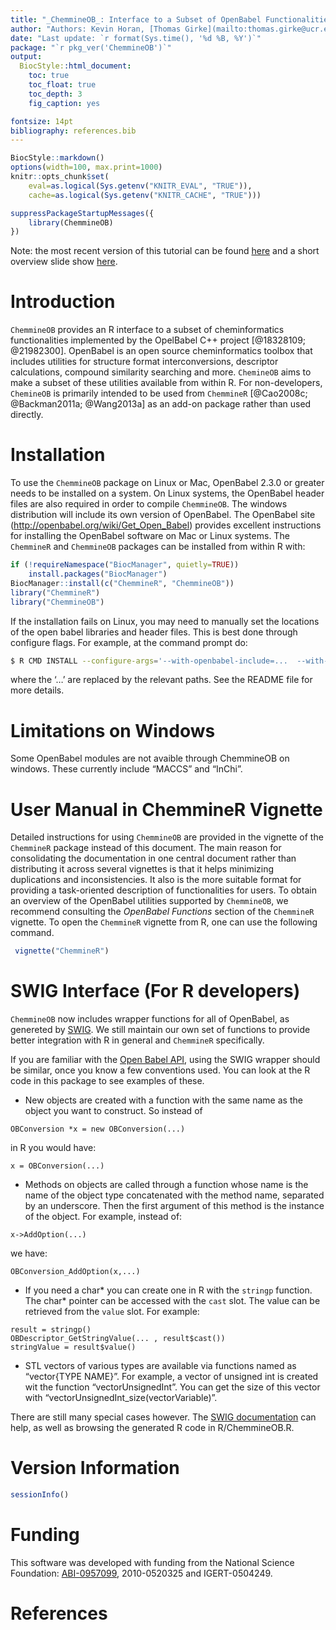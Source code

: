 ```yaml
---
title: "_ChemmineOB_: Interface to a Subset of OpenBabel Functionalities"
author: "Authors: Kevin Horan, [Thomas Girke](mailto:thomas.girke@ucr.edu)"
date: "Last update: `r format(Sys.time(), '%d %B, %Y')`" 
package: "`r pkg_ver('ChemmineOB')`"
output:
  BiocStyle::html_document:
    toc: true
    toc_float: true
    toc_depth: 3
    fig_caption: yes

fontsize: 14pt
bibliography: references.bib
---
```

<!--
%% \VignetteEngine{knitr::rmarkdown}
%% \VignetteEncoding{UTF-8}
%\VignetteIndexEntry{ChemmineOB}
%% \VignetteKeywords{cheminformatics, structural searching, clustering}
%% \VignettePackage{ChemmineOB}
-->

<!---
- Compile from command-line
echo "rmarkdown::render('ChemmineOB.Rmd')" | R -slave; R CMD Stangle ChemmineOB.Rmd

- Commit to github
git commit -am "some edits"; git push -u origin master

- To customize font size and other style features, add this line to output section in preamble:  
    css: style.css
-->

```r
BiocStyle::markdown()
options(width=100, max.print=1000)
knitr::opts_chunk$set(
    eval=as.logical(Sys.getenv("KNITR_EVAL", "TRUE")),
    cache=as.logical(Sys.getenv("KNITR_CACHE", "TRUE")))
```

```r
suppressPackageStartupMessages({
    library(ChemmineOB)
})
```

Note: the most recent version of this tutorial can be found <a href="https://htmlpreview.github.io/?https://github.com/girke-lab/ChemmineOB/blob/master/vignettes/ChemmineOB.html">here</a> and a short overview slide show [here](http://faculty.ucr.edu/~tgirke/HTML_Presentations/Manuals/Workshop_Dec_5_8_2014/Rcheminfo/Cheminfo.pdf).


# Introduction

`ChemmineOB` provides an R interface to a subset of
cheminformatics functionalities implemented by the OpelBabel C++ project
[@18328109; @21982300]. OpenBabel is an open source
cheminformatics toolbox that includes utilities for structure format
interconversions, descriptor calculations, compound similarity searching
and more. `ChemineOB` aims to make a subset of these
utilities available from within R. For non-developers,
`ChemineOB` is primarily intended to be used from
`ChemmineR` [@Cao2008c; @Backman2011a; @Wang2013a] as an add-on package 
rather than used directly.

# Installation

To use the `ChemmineOB` package on Linux or Mac, OpenBabel
2.3.0 or greater needs to be installed on a system. On Linux systems,
the OpenBabel header files are also required in order to compile `ChemmineOB`. The windows distribution
will include its own version of OpenBabel. The OpenBabel site
(<http://openbabel.org/wiki/Get_Open_Babel>) provides excellent
instructions for installing the OpenBabel software on Mac or Linux
systems. The `ChemmineR` and `ChemmineOB`
packages can be installed from within R with:

```r
if (!requireNamespace("BiocManager", quietly=TRUE))
    install.packages("BiocManager")
BiocManager::install(c("ChemmineR", "ChemmineOB")) 
library("ChemmineR") 
library("ChemmineOB") 
```


If the installation fails on Linux, you may need to manually set the
locations of the open babel libraries and header files. This is best
done through configure flags. For example, at the command prompt do:

```Bash
$ R CMD INSTALL --configure-args='--with-openbabel-include=...  --with-openbabel-lib=...' <ChemmineOB package file>
```

where the '...' are replaced by the relevant paths. See the README file
for more details.

# Limitations on Windows

Some OpenBabel modules are not avaible through ChemmineOB on windows. These currently include
"MACCS" and "InChi".

# User Manual in ChemmineR Vignette

Detailed instructions for using `ChemmineOB` are provided
in the vignette of the `ChemmineR` package instead of this
document. The main reason for consolidating the documentation in one
central document rather than distributing it across several vignettes is
that it helps minimizing duplications and inconsistencies. It also is
the more suitable format for providing a task-oriented description of
functionalities for users. To obtain an overview of the OpenBabel
utilities supported by `ChemmineOB`, we recommend
consulting the *OpenBabel Functions* section of the
`ChemmineR` vignette. To open the `ChemmineR`
vignette from R, one can use the following command.

```r
 vignette("ChemmineR") 
```

# SWIG Interface (For R developers)

`ChemmineOB` now includes wrapper functions for all of OpenBabel, as genereted by
[SWIG](http://www.swig.org). We still maintain our own set of functions to provide 
better integration with R in general and `ChemmineR` specifically. 

If you are familiar with the [Open Babel API](http://openbabel.org/api/2.3/), using the SWIG wrapper should be
similar, once you know a few conventions used. You can look at the R code in this
package to see examples of these.

- New objects are created with a function with the same name as the object you
  want to construct. So instead of 

```
OBConversion *x = new OBConversion(...)
```

  in R you would have:

```
x = OBConversion(...)
```
 
- Methods on objects are called through a function whose name is the name of the 
  object type concatenated with the method name, separated by an underscore. Then the
first argument of this method is the instance of the object. For example,
 instead of:

```
x->AddOption(...)
```

we have:

```
OBConversion_AddOption(x,...)
```

- If you need a char* you can create one in R with the `stringp` function.
  The char* pointer can be accessed with the `cast` slot. The value can
  be retrieved from the `value` slot. For example:

```
result = stringp()
OBDescriptor_GetStringValue(... , result$cast())
stringValue = result$value()
```

- STL vectors of various types are available via functions named as "vector{TYPE NAME}". For example,
  a vector of unsigned int is created wit the function "vectorUnsignedInt". You can get the size of 
  this vector with "vectorUnsignedInt_size(vectorVariable)".

There are still many special cases however. The [SWIG documentation](http://www.swig.org/Doc2.0/SWIGDocumentation.html)
can help, as well as browsing the generated R code in R/ChemmineOB.R.

# Version Information

```r
sessionInfo()
```

# Funding

This software was developed with funding from the National Science
Foundation:
[ABI-0957099](http://www.nsf.gov/awardsearch/showAward.do?AwardNumber=0957099),
2010-0520325 and IGERT-0504249.

# References


